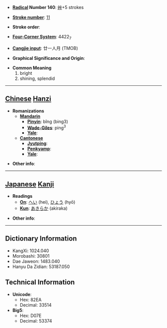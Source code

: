 * '''[[Wiktionary:Chinese radical index| Radical]] Number 140''': [[Wiktionary:Chinese radical index 艸|艸]]+5 strokes

* '''[[Wiktionary:Chinese total strokes index|Stroke number]]''': [[Wiktionary:Chinese total strokes index 11|11]]

* '''Stroke order''': 

* '''[[Wiktionary:Chinese four corner index|Four-Corner System]]''': 4422<sub>7</sub>

* '''[[Wiktionary:Chinese Cangjie index|Cangjie input]]''': 廿一人月 (TMOB)

* '''Graphical Significance and Origin''': 

* '''Common Meaning'''
*#bright
*# shining, splendid


----

== [[Chinese]] [[Hanzi]] ==

* '''Romanizations'''
** '''[[Mandarin]]'''
*** '''[[Pinyin]]''': bǐng (bing3)
*** '''[[Wade-Giles]]''': ping<sup>3</sup>
*** '''[[Yale]]''': 
** '''[[Cantonese]]'''
*** '''[[Jyutping]]''':
*** '''[[Penkyamp]]''': 
*** '''[[Yale]]''': 

* '''Other info''': 

----

== [[Japanese]] [[Kanji]] ==

* '''Readings'''
** '''[[On]]''': [[へい]] (hei), [[ひょう]] (hyō)
** '''[[Kun]]''': [[あきらか]] (akiraka)

* '''Other info''':  

----

== Dictionary Information ==

* KangXi: 1024.040
* Morobashi: 30801
* Dae Jaweon: 1483.040
* Hanyu Da Zidian: 53187.050

== Technical Information ==

* '''Unicode''':
** Hex: 82EA
** Decimal: 33514
* '''Big5''':
** Hex: D07E
** Decimal: 53374